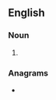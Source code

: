 {{also|Moorings}}
==English==

===Noun===
{{head|en|noun form}}

# {{plural of|en|mooring}}

===Anagrams===
* {{anagrams|en|a=gimnoors|smooring}}